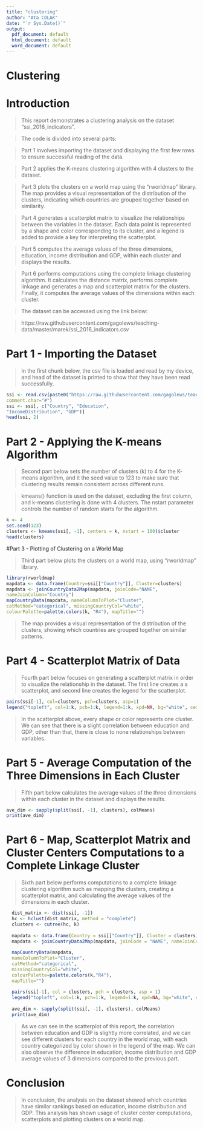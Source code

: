 ---
title: "clustering"
author: "Ata COLAK"
date: "`r Sys.Date()`"
output:
  pdf_document: default
  html_document: default
  word_document: default
---

# Clustering

# Introduction

> This report demonstrates a clustering analysis on the dataset "ssi_2016_indicators".

> The code is divided into several parts:

> Part 1 involves importing the dataset and displaying the first few rows to ensure successful reading of the data.

> Part 2 applies the K-means clustering algorithm with 4 clusters to the dataset.

> Part 3 plots the clusters on a world map using the "rworldmap" library. The map provides a visual representation of the distribution of the clusters, indicating which countries are grouped together based on similarity.

> Part 4 generates a scatterplot matrix to visualize the relationships between the variables in the dataset. Each data point is represented by a shape and color corresponding to its cluster, and a legend is added to provide a key for interpreting the scatterplot.

> Part 5 computes the average values of the three dimensions, education, income distribution and GDP, within each cluster and displays the results.

> Part 6 performs computations using the complete linkage clustering algorithm. It calculates the distance matrix, performs complete linkage and generates a map and scatterplot matrix for the clusters. Finally, it computes the average values of the dimensions within each cluster.

> The dataset can be accessed using the link below:

> https://raw.githubusercontent.com/gagolews/teaching-data/master/marek/ssi_2016_indicators.csv

# Part 1 - Importing the Dataset

> In the first chunk below, the csv file is loaded and read by my device, and head of the dataset is printed to show that they have been read successfully.

```{r 1}
ssi <- read.csv(paste0("https://raw.githubusercontent.com/gagolews/teaching-data/master/marek/ssi_2016_indicators.csv"),
comment.char="#")
ssi <- ssi[, c("Country", "Education",
"IncomeDistribution", "GDP")]
head(ssi, 2)
```

# Part 2 - Applying the K-means Algorithm

> Second part below sets the number of clusters (k) to 4 for the K-means algorithm, and it the seed value to 123 to make sure that clustering results remain consistent across different runs.

> kmeans() function is used on the dataset, excluding the first column, and k-means clustering is done with 4 clusters. The nstart parameter controls the number of random starts for the algorithm.


```{r 2}
k <- 4
set.seed(123)
clusters <- kmeans(ssi[, -1], centers = k, nstart = 100)$cluster
head(clusters)
```

#Part 3 - Plotting of Clustering on a World Map

> Third part below plots the clusters on a world map, using "rworldmap" library.

```{r 3}
library(rworldmap)
mapdata <- data.frame(Country=ssi[["Country"]], Cluster=clusters)
mapdata <- joinCountryData2Map(mapdata, joinCode="NAME",
nameJoinColumn="Country")
mapCountryData(mapdata, nameColumnToPlot="Cluster",
catMethod="categorical", missingCountryCol="white",
colourPalette=palette.colors(k, "R4"), mapTitle="")
```
> The map provides a visual representation of the distribution of the clusters, showing which countries are grouped together on similar patterns.

# Part 4 - Scatterplot Matrix of Data

> Fourth part below focuses on generating a scatterplot matrix in order to visualize the relationship in the dataset. The first line creates a a scatterplot, and second line creates the legend for the scatterplot.

```{r 4}

pairs(ssi[-1], col=clusters, pch=clusters, asp=1)
legend("topleft", col=1:k, pch=1:k, legend=1:k, xpd=NA, bg="white", cex = 0.5)
```

> In the scatterplot above, every shape or color represents one cluster.
> We can see that there is a slight correlation between education and GDP, other than that, there is close to none relationships between variables.

# Part 5 - Average Computation of the Three Dimensions in Each Cluster

> Fifth part below calculates the average values of the three dimensions within each cluster in the dataset and displays the results.

```{r 5}
ave_dim <- sapply(split(ssi[, -1], clusters), colMeans)
print(ave_dim)
```

# Part 6 - Map, Scatterplot Matrix and Cluster Centers Computations to a Complete Linkage Cluster

> Sixth part below performs computations to a complete linkage clustering algorithm such as mapping the clusters, creating a scatterplot matrix, and calculating the average values of the dimensions in each cluster.

```{r 6}
  dist_matrix <- dist(ssi[, -1])
  hc <- hclust(dist_matrix, method = "complete")
  clusters <- cutree(hc, k)
  
  mapdata <- data.frame(Country = ssi[["Country"]], Cluster = clusters)
  mapdata <- joinCountryData2Map(mapdata, joinCode = "NAME", nameJoinColumn = "Country")
  
  mapCountryData(mapdata,
  nameColumnToPlot="Cluster",
  catMethod="categorical",
  missingCountryCol="white",
  colourPalette=palette.colors(k,"R4"),
  mapTitle="")
  
  pairs(ssi[-1], col = clusters, pch = clusters, asp = 1)
  legend("topleft", col=1:k, pch=1:k, legend=1:k, xpd=NA, bg="white", cex = 0.5)
  
  ave_dim <- sapply(split(ssi[, -1], clusters), colMeans)
  print(ave_dim)
```
> As we can see in the scatterplot of this report, the correlation between education and GDP is slightly more correlated, and we can see different clusters for each country in the world map, with each country categorized by color shown in the legend of the map.
> We can also observe the difference in education, income distribution and GDP average values of 3 dimensions compared to the previous part.


# Conclusion

> In conclusion, the analysis on the dataset showed which countries have similar rankings based on education, income distribution and GDP. This analysis has shown usage of cluster center computations, scatterplots and plotting clusters on a world map.
